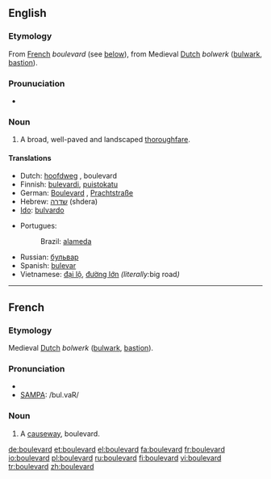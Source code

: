{{see|Boulevard}}
==English==
===Etymology===
From [[French]] ''boulevard'' (see [[Boulevard#French|below]]), from Medieval [[Dutch]] ''bolwerk'' ([[bulwark]], [[bastion]]).
===Prounuciation===
*{{IPA|ˈbʊlɨvɑɹd̚}}
===Noun===
{{en-noun}}

# A broad, well-paved and landscaped [[thoroughfare]].

====Translations====
{{top}}
*Dutch: [[hoofdweg]] {{m}}, boulevard {{m}}
*Finnish: [[bulevardi]], [[puistokatu]]
*German: [[Boulevard]] {{m}}, [[Prachtstraße]] {{f}}
*Hebrew: [[שדרה]] (shdera) {{f}}
*[[Ido]]: [[bulvardo]]
{{mid}}
*Portugues: 
*:Brazil: {{s}}{{m}} [[alameda]]
*Russian: {{m}} [[бульвар]]
*Spanish: [[bulevar]] {{m}}
*Vietnamese: [[đại lộ]], [[đường lớn]] ''(literally: ''big road'')''
{{bottom}}

----

==French==

===Etymology===
Medieval [[Dutch]] ''bolwerk'' ([[bulwark]], [[bastion]]).

===Pronunciation===
*{{IPA|/bul.vaʁ/}}
*[[w:SAMPA|SAMPA]]: /bul.vaR/

===Noun===
{{fr-noun|m}}

# A [[causeway]], boulevard.

[[de:boulevard]]
[[et:boulevard]]
[[el:boulevard]]
[[fa:boulevard]]
[[fr:boulevard]]
[[io:boulevard]]
[[pl:boulevard]]
[[ru:boulevard]]
[[fi:boulevard]]
[[vi:boulevard]]
[[tr:boulevard]]
[[zh:boulevard]]